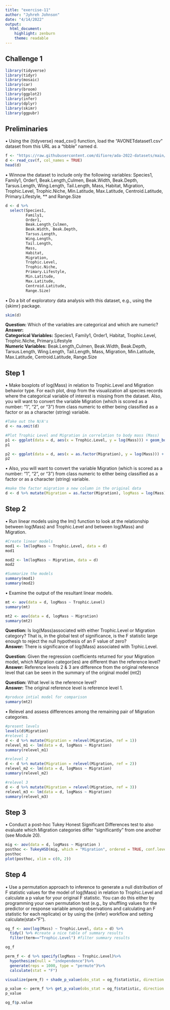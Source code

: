 ```yaml
---
title: "exercise-11"
author: "Jyhreh Johnson"
date: "4/14/2022"
output: 
  html_document: 
    highlight: zenburn
    theme: readable
---
```


## Challenge 1
```r
library(tidyverse)
library(tidyr)
library(mosaic)
library(car)
library(broom)
library(ggplot2)
library(infer)
library(dplyr)
library(skimr)
library(ggpubr)
```

## Preliminaries

• Using the {tidyverse} read_csv() function, load the “AVONETdataset1.csv” dataset from this URL as a “tibble” named d.
```r
f <- "https://raw.githubusercontent.com/difiore/ada-2022-datasets/main/AVONETdataset1.csv"
d <- read_csv(f, col_names = TRUE)
head(d)
```

• Winnow the dataset to include only the following variables: Species1, Family1, Order1, Beak.Length_Culmen, Beak.Width, Beak.Depth, Tarsus.Length, Wing.Length, Tail.Length, Mass, Habitat, Migration, Trophic.Level, Trophic.Niche, Min.Latitude, Max.Latitude, Centroid.Latitude, Primary.Lifestyle, ** and Range.Size
```r
d <- d %>%
  select(Species1, 
         Family1, 
         Order1, 
         Beak.Length_Culmen, 
         Beak.Width, Beak.Depth, 
         Tarsus.Length, 
         Wing.Length, 
         Tail.Length, 
         Mass, 
         Habitat, 
         Migration, 
         Trophic.Level, 
         Trophic.Niche, 
         Primary.Lifestyle, 
         Min.Latitude, 
         Max.Latitude, 
         Centroid.Latitude, 
         Range.Size)
```

• Do a bit of exploratory data analysis with this dataset, e.g., using the {skimr} package. 
```r
skim(d)
```
**Question:** Which of the variables are categorical and which are
numeric?\
**Answer:** \
**Categorical Variables:** Species1, Family1, Order1, Habitat, Trophic.Level, Trophic.Niche, Primary.Lifestyle\
**Numeric Variables:** Beak.Length_Culmen, Beak.Width, Beak.Depth, Tarsus.Length, Wing.Length, Tail.Length, Mass, Migration, Min.Latitude, Max.Latitude, Centroid.Latitude, Range.Size\

## Step 1

• Make boxplots of log(Mass) in relation to Trophic.Level and Migration behavior type. For each plot, drop from the visualization all species records where the categorical variable of interest is missing from the dataset. Also, you will want to convert the variable Migration (which is scored as a number: “1”, “2”, or “3”) from class numeric to either being classified as a factor or as a character (string) variable.
```r
#Take out the N/A's
d <- na.omit(d) 

#Plot Trophic Level and Migration in correlation to body mass (Mass)
p1 <- ggplot(data = d, aes(x = Trophic.Level, y = log(Mass))) + geom_boxplot()
p1

p2 <- ggplot(data = d, aes(x = as.factor(Migration), y = log(Mass))) + geom_boxplot()
p2
```

• Also, you will want to convert the variable Migration (which is scored as a number: “1”, “2”, or “3”) from class numeric to either being classified as a factor or as a character (string) variable.
```r
#make the factor migration a new column in the original data
d <- d %>% mutate(Migration = as.factor(Migration), logMass = log(Mass))
```

## Step 2

• Run linear models using the lm() function to look at the relationship between log(Mass) and Trophic.Level and between log(Mass) and Migration.
```r
#Create linear models 
mod1 <- lm(logMass ~ Trophic.Level, data = d)
mod1

mod2 <- lm(logMass ~ Migration, data = d)
mod2

#Summarize the models 
summary(mod1) 
summary(mod2)
```

• Examine the output of the resultant linear models. 
```r
mt <- aov(data = d, logMass ~ Trophic.Level)
summary(mt)

mt2 <- aov(data = d, logMass ~ Migration)
summary(mt2)
```
**Question:** Is log(Mass)associated with either Trophic.Level or Migration category? That is, in the global test of significance, is the F statistic large enough to reject the null hypothesis of an F value of zero?\
**Answer:** There is significance of log(Mass) associated with Trphic.Level.\

**Question:** Given the regression coefficients returned for your Migration model, which Migration categor(ies) are different than the reference level?\
**Answer:** Reference levels 2 & 3 are difference from the original reference level that can be seen in the summary of the original model (mt2)

**Question:** What level is the reference level?\
**Answer:** The original reference level is reference level 1.\
```r
#produce intial model for comparison
summary(mt2)
```

• Relevel and assess differences among the remaining pair of Migration categories.
```r
#present levels
levels(d$Migration)
#relevel 1
d <- d %>% mutate(Migration = relevel(Migration, ref = 1))
relevel_m1 <- lm(data = d, logMass ~ Migration)
summary(relevel_m1)

#relevel 2
d <- d %>% mutate(Migration = relevel(Migration, ref = 2))
relevel_m2 <- lm(data = d, logMass ~ Migration)
summary(relevel_m2)

#relevel 3
d <- d %>% mutate(Migration = relevel(Migration, ref = 3))
relevel_m3 <- lm(data = d, logMass ~ Migration)
summary(relevel_m3)
```

## Step 3

• Conduct a post-hoc Tukey Honest Significant Differences test to also evaluate which Migration categories differ “significantly” from one another (see Module 20).
```r
mig <- aov(data = d, logMass ~ Migration )
posthoc <- TukeyHSD(mig, which = "Migration", ordered = TRUE, conf.level = 0.95)
posthoc 
plot(posthoc, xlim = c(0, 2))
```

## Step 4
• Use a permutation approach to inference to generate a null distribution of F statistic values for the model of log(Mass) in relation to Trophic.Level and calculate a p value for your original F statistic. You can do this either by programming your own permutation test (e.g., by shuffling values for the predictor or response variable among observations and calculating an F statistic for each replicate) or by using the {infer} workflow and setting calculate(stat="F").
```r
og_f <- aov(log(Mass) ~ Trophic.Level, data = d) %>%  
  tidy() %>% #create a nice table of summary results
  filter(term=="Trophic.Level") #filter summary results 

og_f

perm_f <- d %>% specify(logMass ~ Trophic.Level)%>%
  hypothesize(null = "independence")%>%
  generate(reps = 1000, type = "permute")%>%
  calculate(stat = "F")

visualize(perm_f) + shade_p_value(obs_stat = og_f$statistic, direction = "greater")

p_value <- perm_f %>% get_p_value(obs_stat = og_f$statistic, direction = "greater")
p_value

og_f$p.value
```